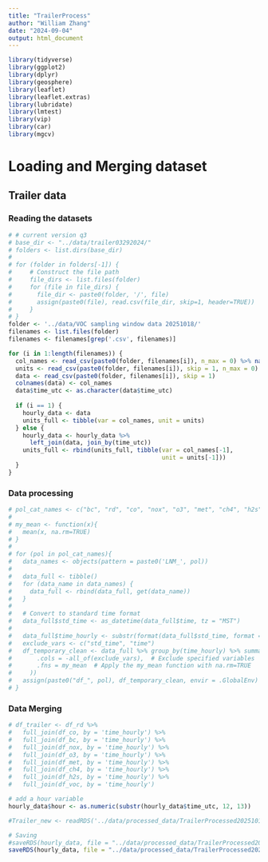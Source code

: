 ```yaml
---
title: "TrailerProcess"
author: "William Zhang"
date: "2024-09-04"
output: html_document
---
```

```r
library(tidyverse)
library(ggplot2)
library(dplyr)
library(geosphere)
library(leaflet)
library(leaflet.extras)
library(lubridate)
library(lmtest)
library(vip)
library(car)
library(mgcv)
```

# Loading and Merging dataset
## Trailer data
### Reading the datasets
```r
# # current version q3
# base_dir <- "../data/trailer03292024/"
# folders <- list.dirs(base_dir)
# 
# for (folder in folders[-1]) {
#     # Construct the file path
#     file_dirs <- list.files(folder)
#     for (file in file_dirs) {
#       file_dir <- paste0(folder, '/', file)
#       assign(paste0(file), read.csv(file_dir, skip=1, header=TRUE))
#     }
# }
folder <- '../data/VOC sampling window data 20251018/'
filenames <- list.files(folder)
filenames <- filenames[grep('.csv', filenames)]

for (i in 1:length(filenames)) {
  col_names <- read_csv(paste0(folder, filenames[i]), n_max = 0) %>% names()
  units <- read_csv(paste0(folder, filenames[i]), skip = 1, n_max = 0) %>% names()
  data <- read_csv(paste0(folder, filenames[i]), skip = 1)
  colnames(data) <- col_names
  data$time_utc <- as.character(data$time_utc)
  
  if (i == 1) {
    hourly_data <- data
    units_full <- tibble(var = col_names, unit = units)
  } else {
    hourly_data <- hourly_data %>%
      left_join(data, join_by(time_utc))
    units_full <- rbind(units_full, tibble(var = col_names[-1],
                                           unit = units[-1]))
  }
}
```
### Data processing
```r
# pol_cat_names <- c("bc", "rd", "co", "nox", "o3", "met", "ch4", "h2s", "voc")
# 
# my_mean <- function(x){
#   mean(x, na.rm=TRUE)
# }
# 
# for (pol in pol_cat_names){
#   data_names <- objects(pattern = paste0('LNM_', pol))
#   
#   data_full <- tibble()
#   for (data_name in data_names) {
#     data_full <- rbind(data_full, get(data_name))
#   }
#   
#   # Convert to standard time format
#   data_full$std_time <- as_datetime(data_full$time, tz = "MST")
#   
#   data_full$time_hourly <- substr(format(data_full$std_time, format = "%Y-%m-%d %H:%M:%S"), 1, 13)
#   exclude_vars <- c("std_time", "time")
#   df_temporary_clean <- data_full %>% group_by(time_hourly) %>% summarize(across(
#       .cols = -all_of(exclude_vars),  # Exclude specified variables
#       .fns = my_mean  # Apply the my_mean function with na.rm=TRUE
#     ))
#   assign(paste0("df_", pol), df_temporary_clean, envir = .GlobalEnv)
# }
```

### Data Merging
```r
# df_trailer <- df_rd %>%
#   full_join(df_co, by = 'time_hourly') %>%
#   full_join(df_bc, by = 'time_hourly') %>%
#   full_join(df_nox, by = 'time_hourly') %>%
#   full_join(df_o3, by = 'time_hourly') %>%
#   full_join(df_met, by = 'time_hourly') %>%
#   full_join(df_ch4, by = 'time_hourly') %>%
#   full_join(df_h2s, by = 'time_hourly') %>%
#   full_join(df_voc, by = 'time_hourly')
```

```r
# add a hour variable
hourly_data$hour <- as.numeric(substr(hourly_data$time_utc, 12, 13))
```

```r
#Trailer_new <- readRDS('../data/processed_data/TrailerProcessed20251018.rds')
```

```r
# Saving
#saveRDS(hourly_data, file = "../data/processed_data/TrailerProcessed20250909.rds")
saveRDS(hourly_data, file = "../data/processed_data/TrailerProcessed20251018.rds")
```

